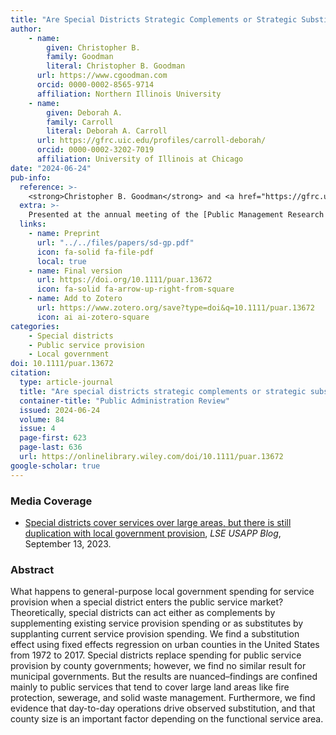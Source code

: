 ```yaml
---
title: "Are Special Districts Strategic Complements or Strategic Substitutes?"
author: 
    - name: 
        given: Christopher B.
        family: Goodman
        literal: Christopher B. Goodman
      url: https://www.cgoodman.com
      orcid: 0000-0002-8565-9714
      affiliation: Northern Illinois University
    - name: 
        given: Deborah A.
        family: Carroll
        literal: Deborah A. Carroll
      url: https://gfrc.uic.edu/profiles/carroll-deborah/
      orcid: 0000-0002-3202-7019
      affiliation: University of Illinois at Chicago
date: "2024-06-24"
pub-info:
  reference: >-
    <strong>Christopher B. Goodman</strong> and <a href="https://gfrc.uic.edu/profiles/carroll-deborah/">Deborah A. Carroll</a>. (2024) “Are Special Districts Strategic Complements or Strategic Substitutes?” <em>Public Administration Review</em> 84 (4): 623-636, doi: <a href="https://doi.org/10.1111/puar.13672" target="_blank" rel="noopener noreferrer"><code>10.1111/puar.13672</code></a>
  extra: >-
    Presented at the annual meeting of the [Public Management Research Association](https://slides.cgoodman.com/presentation/2022-pmrc), Phoenix, Arizon, May 2022.
  links:
    - name: Preprint
      url: "../../files/papers/sd-gp.pdf"
      icon: fa-solid fa-file-pdf
      local: true
    - name: Final version
      url: https://doi.org/10.1111/puar.13672
      icon: fa-solid fa-arrow-up-right-from-square
    - name: Add to Zotero
      url: https://www.zotero.org/save?type=doi&q=10.1111/puar.13672
      icon: ai ai-zotero-square
categories:
    - Special districts
    - Public service provision 
    - Local government
doi: 10.1111/puar.13672
citation:
  type: article-journal
  title: "Are special districts strategic complements or strategic substitutes?"
  container-title: "Public Administration Review"
  issued: 2024-06-24
  volume: 84
  issue: 4
  page-first: 623
  page-last: 636
  url: https://onlinelibrary.wiley.com/doi/10.1111/puar.13672
google-scholar: true
---
```


### Media Coverage
- [Special districts cover services over large areas, but there is still duplication with local government provision](https://blogs.lse.ac.uk/usappblog/2023/09/13/special-districts-cover-services-over-large-areas-but-there-is-still-duplication-with-local-government-provision/), *LSE USAPP Blog*, September 13, 2023.

### Abstract
What happens to general-purpose local government spending for service provision when a special district enters the public service market? Theoretically, special districts can act either as complements by supplementing existing service provision spending or as substitutes by supplanting current service provision spending. We find a substitution effect using fixed effects regression on urban counties in the United States from 1972 to 2017. Special districts replace spending for public service provision by county governments; however, we find no similar result for municipal governments. But the results are nuanced–findings are confined mainly to public services that tend to cover large land areas like fire protection, sewerage, and solid waste management. Furthermore, we find evidence that day-to-day operations drive observed substitution, and that county size is an important factor depending on the functional service area. 